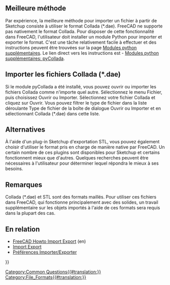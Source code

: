<languages/>
== Meilleure méthode ==

{{TOCright}}

<div class="mw-translate-fuzzy">
Par expérience, la meilleure méthode pour importer un fichier à partir de Sketchup consiste à utiliser le format Collada (*.dae). FreeCAD ne supporte pas nativement le format Collada. Pour disposer de cette fonctionnalité dans FreeCAD, l'utilisateur doit installer un module Python pour importer et exporter le format. C'est une tâche relativement facile à effectuer et des instructions peuvent être trouvées sur la page [[Extra python modules/fr|Modules python supplémentaires]]. Le lien direct vers les instructions est - [http://www.freecadweb.org/wiki/index.php?title=Extra_python_modules/fr#pyCollada Modules python supplémentaires: pyCollada].
</div>

<span id="Importing_Collada_(*.dae)_files"></span>
== Importer les fichiers Collada (*.dae) ==

Si le module pyCollada a été installé, vous pouvez ouvrir ou importer les fichiers Collada comme n'importe quel autre. Sélectionnez le menu Fichier, puis choisissez Ouvrir ou Importer. Sélectionnez votre fichier Collada et cliquez sur Ouvrir. Vous pouvez filtrer le type de fichier dans la liste déroulante Type de fichier de la boîte de dialogue Ouvrir ou Importer et en sélectionnant Collada (*.dae) dans cette liste.

== Alternatives == 

À l'aide d'un plug-in Sketchup d'exportation STL, vous pouvez également choisir d'utiliser le format pris en charge de manière native par FreeCAD. Un certain nombre de ces plugins sont disponibles pour Sketchup et certains fonctionnent mieux que d'autres. Quelques recherches peuvent être nécessaires à l'utilisateur pour déterminer lequel répondra le mieux à ses besoins. 

<span id="Notes"></span>
== Remarques ==

Collada (*.dae) et STL sont des formats maillés. Pour utiliser ces fichiers dans FreeCAD, qui fonctionne principalement avec des solides, un travail supplémentaire sur les objets importés à l'aide de ces formats sera requis dans la plupart des cas.

<span id="Related"></span>
== En relation ==

* [[FreeCAD_Howto_Import_Export|FreeCAD Howto Import Export]] (en)
* [[Import_Export/fr|Import Export]]
* [[Import_Export_Preferences/fr|Préférences Importer/Exporter]]


{{Userdocnavi{{#translation:}}}}
[[Category:Common Questions{{#translation:}}]]
[[Category:File_Formats{{#translation:}}]]